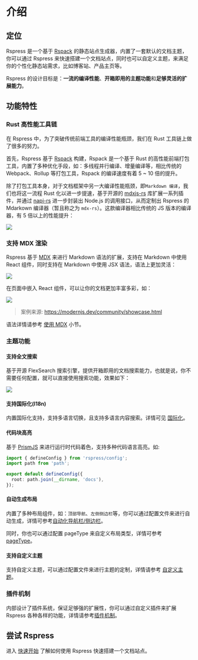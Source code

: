 # 介绍

## 定位

Rspress 是一个基于 [Rspack](https://rspack.dev/) 的静态站点生成器，内置了一套默认的文档主题，你可以通过 Rspress 来快速搭建一个文档站点，同时也可以自定义主题，来满足你的个性化静态站需求，比如博客站、产品主页等。

Rspress 的设计目标是：**一流的编译性能**、**开箱即用的主题功能**和**足够灵活的扩展能力**。

## 功能特性

### Rust 高性能工具链

在 Rspress 中，为了突破传统前端工具的编译性能瓶颈，我们在 Rust 工具链上做了很多的努力。

首先，Rspress 基于 [Rspack](https://rspack.dev/) 构建，Rspack 是一个基于 Rust 的高性能前端打包工具，内置了多种优化手段，如：多线程并行编译、增量编译等，相比传统的 Webpack、Rollup 等打包工具，Rspack 的编译速度有着 5 ~ 10 倍的提升。

除了打包工具本身，对于文档框架中另一大编译性能瓶颈，即`Markdown 编译`，我们也将这一流程 Rust 化以进一步提速，基于开源的 [mdxjs-rs](https://github.com/wooorm/mdxjs-rs) 库扩展一系列插件，并通过 [napi-rs](https://napi.rs/) 进一步封装出 Node.js 的调用接口，从而定制出 Rspress 的 Mdarkown 编译器（暂且称之为 `mdx-rs`）。这款编译器相比传统的 JS 版本的编译器，有 5 倍以上的性能提升：

<img src="https://lf3-static.bytednsdoc.com/obj/eden-cn/uhbfnupenuhf/rspress/mdx-benchmark.png" />

### 支持 MDX 渲染

Rspress 基于 [MDX](https://mdxjs.com/) 来进行 Markdown 语法的扩展，支持在 Markdown 中使用 React 组件，同时支持在 Markdown 中使用 JSX 语法，语法上更加灵活：

<img src="https://lf3-static.bytednsdoc.com/obj/eden-cn/uhbfnupenuhf/rspress/mdx-intro.png" />

在页面中嵌入 React 组件，可以让你的文档更加丰富多彩，如：

<img src="https://lf3-static.bytednsdoc.com/obj/eden-cn/uhbfnupenuhf/rspress/rspress-mdx.png" />

> 案例来源: https://modernjs.dev/community/showcase.html

语法详情请参考 [使用 MDX](/guide/basic/use-mdx) 小节。

### 主题功能

#### 支持全文搜索

基于开源 FlexSearch 搜索引擎，提供开箱即用的文档搜索能力，也就是说，你不需要任何配置，就可以直接使用搜索功能，效果如下：

<img src="https://lf3-static.bytednsdoc.com/obj/eden-cn/uhbfnupenuhf/rspress/rspress-search.png" />

#### 支持国际化(I18n)

内置国际化支持，支持多语言切换，且支持多语言内容搜索。详情可见 [国际化](/guide/default-theme/i18n)。

#### 代码块高亮

基于 [PrismJS](https://github.com/PrismJS/prism) 来进行运行时代码着色，支持多种代码语言高亮。如:

```ts title="rspress.config.ts"
import { defineConfig } from 'rspress/config';
import path from 'path';

export default defineConfig({
  root: path.join(__dirname, 'docs'),
});
```

#### 自动生成布局

内置了多种布局组件，如：`顶部导航`、`左侧侧边栏`等，你可以通过配置文件来进行自动生成，详情可参考[自动化导航栏/侧边栏](/guide/basic/auto-nav-sidebar)。

同时，你也可以通过配置 pageType 来自定义布局类型，详情可参考 [pageType](/api/config/config-frontmatter.html#pagetype)。

#### 支持自定义主题

支持自定义主题，可以通过配置文件来进行主题的定制，详情请参考 [自定义主题](/guide/advanced/custom-theme)。

### 插件机制

内部设计了插件系统，保证足够强的扩展性，你可以通过自定义插件来扩展 Rspress 各种各样的功能，详情请参考[插件机制](/plugin/system/introduction)。

## 尝试 Rspress

进入 [快速开始](/guide/start/getting-started) 了解如何使用 Rspress 快速搭建一个文档站点。
